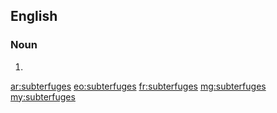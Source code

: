 ==English==

===Noun===
{{head|en}}

# {{plural of|subterfuge}}

[[ar:subterfuges]]
[[eo:subterfuges]]
[[fr:subterfuges]]
[[mg:subterfuges]]
[[my:subterfuges]]